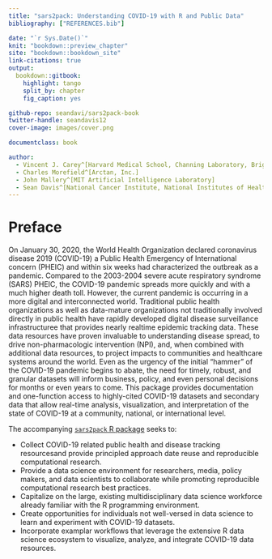 ```yaml
--- 
title: "sars2pack: Understanding COVID-19 with R and Public Data"
bibliography: ["REFERENCES.bib"]

date: "`r Sys.Date()`"
knit: "bookdown::preview_chapter"
site: "bookdown::bookdown_site"
link-citations: true
output:
  bookdown::gitbook:
    highlight: tango
    split_by: chapter
    fig_caption: yes 

github-repo: seandavi/sars2pack-book
twitter-handle: seandavis12
cover-image: images/cover.png

documentclass: book

author: 
  - Vincent J. Carey^[Harvard Medical School, Channing Laboratory, Brigham and Women's Hospital]
  - Charles Morefield^[Arctan, Inc.]
  - John Mallery^[MIT Artificial Intelligence Laboratory]
  - Sean Davis^[National Cancer Institute, National Institutes of Health]
---
```


# Preface {-}

On January 30, 2020, the World Health Organization declared coronavirus disease
2019 (COVID-19) a Public Health Emergency of International concern (PHEIC)
and within six weeks had characterized the outbreak as a pandemic. Compared
to the 2003-2004 severe acute respiratory syndrome (SARS) PHEIC, the
COVID-19 pandemic spreads more quickly and with a much higher death toll.
However, the current pandemic is occurring in a more digital and
interconnected world. Traditional public health organizations as well as
data-mature organizations not traditionally involved directly in public
health have rapidly developed digital disease surveillance infrastructuree
that provides nearly realtime epidemic tracking data. These data resources
have proven invaluable to understanding disease spread, to drive
non-pharmacologic intervention (NPI), and, when combined with additional
data resources, to project impacts to communities and healthcare systems
around the world. Even as the urgency of the initial "hammer" of the
COVID-19 pandemic begins to abate, the need for timely, robust, and granular
datasets will inform business, policy, and even personal decisions for
months or even years to come. This package provides documentation and
one-function access to highly-cited COVID-19 datasets and secondary data
that allow real-time analysis, visualization, and interpretation of the
state of COVID-19 at a community, national, or international level.
    
The accompanying [`sars2pack` R package](https://github.com/seandavi/sars2pack) seeks to:

* Collect COVID-19 related public health and disease tracking
resourcesand provide principled approach date reuse and
reproducible computational research.
* Provide a data science environment for researchers, media,
policy makers, and data scientists to collaborate while promoting
reproducible computational research best practices.
* Capitalize on the large, existing multidisciplinary data science
workforce already familiar with the R programming environment.
* Create opportunities for individuals not well-versed in data
science to learn and experiment with COVID-19 datasets.
* Incorporate examplar workflows that leverage the extensive R
data science ecosystem to visualize, analyze, and integrate
COVID-19 data resources.
